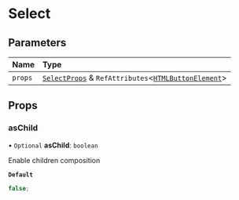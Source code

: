 # Select

## Parameters

| Name    | Type                                                                                                                                                  |
| :------ | :---------------------------------------------------------------------------------------------------------------------------------------------------- |
| `props` | [`SelectProps`](/components/select/props.md) & `RefAttributes`\<[`HTMLButtonElement`](https://developer.mozilla.org/docs/Web/API/HTMLButtonElement)\> |

## Props

### asChild

• `Optional` **asChild**: `boolean`

Enable children composition

**`Default`**

```ts
false;
```
